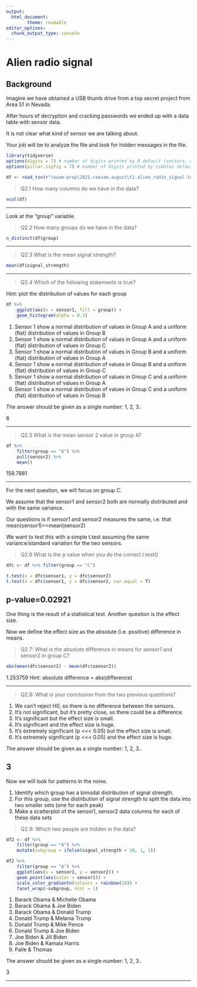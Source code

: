 ```yaml
---
output:
  html_document:
        theme: readable
editor_options: 
  chunk_output_type: console
---
```


# Alien radio signal

## Background

Imagine we have obtained a USB thumb drive from a top secret project from Area 51 in Nevada.

After hours of decryption and cracking passwords we ended up with a data table with sensor data.

It is not clear what kind of sensor we are talking about.

Your job will be to analyze the file and look for hidden messages in the file.

```r

library(tidyverse)
options(digits = 7) # number of digits printed by R default (vectors, data.frames, lists)
options(pillar.sigfig = 7) # number of digits printed by tibbles default.

df <- read_tsv(r"(exam-prep\2021.reexam.august\t2.alien_radio_signal.tsv)")
```

>Q2.1 How many columns do we have in the data?

```r
ncol(df)
```

---

Look at the "group" variable.

>Q2.2 How many groups do we have in the data?

```r
n_distinct(df$group)
```

---

>Q2.3 What is the mean signal strength?

```r
mean(df$signal_strength)
```

---

>Q2.4 Which of the following statements is true?

Hint: plot the distribution of values for each group

```r
df %>%
    ggplot(aes(x = sensor1, fill = group)) +
    geom_histogram(alpha = 0.3)
```

1. Sensor 1 show a normal distribution of values in Group A and a uniform (flat) distribution of values in Group B
2. Sensor 1 show a normal distribution of values in Group A and a uniform (flat) distribution of values in Group C
3. Sensor 1 show a normal distribution of values in Group B and a uniform (flat) distribution of values in Group A
4. Sensor 1 show a normal distribution of values in Group B and a uniform (flat) distribution of values in Group C
5. Sensor 1 show a normal distribution of values in Group C and a uniform (flat) distribution of values in Group A
6. Sensor 1 show a normal distribution of values in Group C and a uniform (flat) distribution of values in Group B

The answer should be given as a single number: 1, 2, 3..

6

---

>Q2.5 What is the mean sensor 2 value in group A?

```r
df %>%
    filter(group == "A") %>%
    pull(sensor2) %>%
    mean()
```
159.7881

---

For the next question, we will focus on group C.

We assume that the sensor1 and sensor2 both are normally distributed and with the same variance.

Our questions is if sensor1 and sensor2 measures the same, i.e. that mean(sensor1)==mean(sensor2)

We want to test this with a simple t.test assuming the same variance/standard variation for the two sensors. 

>Q2.6 What is the p value when you do the correct t.test()

```r

dfc <- df %>% filter(group == "C")

t.test(x = dfc$sensor1, y = dfc$sensor2)
t.test(x = dfc$sensor1, y = dfc$sensor2, var.equal = T)
```
p-value=0.02921
---

One thing is the result of a statistical test. Another question is the effect size.

Now we define the effect size as the absolute (i.e. positive) difference in means.

>Q2.7: What is the absolute difference in means for sensor1 and sensor2 in group C?

```r

abs(mean(dfc$sensor1) - mean(dfc$sensor2))
```
1.253759
Hint: absolute difference = abs(difference)


---

>Q2.8: What is your conclusion from the two previous questions?

1. We can't reject H0, so there is no difference between the sensors.
2. It's not significant, but it's pretty close, so there could be a difference.
3. It's significant but the effect size is small.
4. It's significant and the effect size is huge.
5. It's extremely significant (p <<< 0.05) but the effect size is small.
6. It's extremely significant (p <<< 0.05) and the effect size is huge.

The answer should be given as a single number: 1, 2, 3..

3
---

Now we will look for patterns in the noise. 

1. Identify which group has a bimodal distribution of signal strength.
2. For this group, use the distribution of signal strength to split the data into two smaller sets (one for each peak)
3. Make a scatterplot of the sensor1, sensor2 data columns for each of these data sets

>Q2.9: Which two people are hidden in the data?

```r
df2 <- df %>%
    filter(group == "A") %>%
    mutate(subgroup = ifelse(signal_strength < 20, 1, 2))
```

```r
df2 %>%
    filter(group == "A") %>%
    ggplot(aes(x = sensor1, y = sensor2)) +
    geom_point(aes(color = sensor1)) +
    scale_color_gradientn(colours = rainbow(10)) +
    facet_wrap(~subgroup, ncol = 1)

```

1. Barack Obama & Michelle Obama
2. Barack Obama & Joe Biden
3. Barack Obama & Donald Trump
4. Donald Trump & Melania Trump
5. Donald Trump & Mike Pence
6. Donald Trump & Joe Biden
7. Joe Biden & Jill Biden
8. Joe Biden & Kamala Harris
9. Palle & Thomas

The answer should be given as a single number: 1, 2, 3..

3

---


